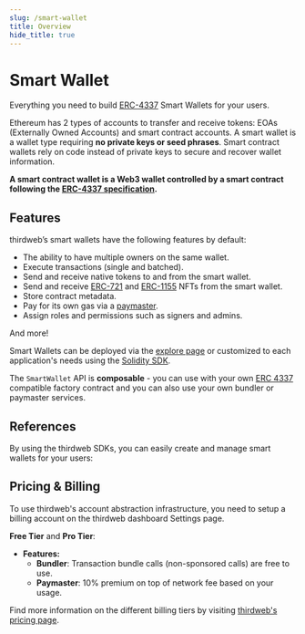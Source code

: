 ```yaml
---
slug: /smart-wallet
title: Overview
hide_title: true
---
```



# Smart Wallet

Everything you need to build [ERC-4337](https://eips.ethereum.org/EIPS/eip-4337) Smart Wallets for your users.

Ethereum has 2 types of accounts to transfer and receive tokens: EOAs (Externally Owned Accounts) and smart contract accounts.
A smart wallet is a wallet type requiring **no private keys or seed phrases**.
Smart contract wallets rely on code instead of private keys to secure and recover wallet information.

**A smart contract wallet is a Web3 wallet controlled by a smart contract following the [ERC-4337 specification](https://eips.ethereum.org/EIPS/eip-4337).**

## Features

thirdweb’s smart wallets have the following features by default:

- The ability to have multiple owners on the same wallet.
- Execute transactions (single and batched).
- Send and receive native tokens to and from the smart wallet.
- Send and receive [ERC-721](/solidity/extensions/erc721) and [ERC-1155](/solidity/extensions/erc1155) NFTs from the smart wallet.
- Store contract metadata.
- Pay for its own gas via a [paymaster](/smart-wallet/how-it-works#paymaster).
- Assign roles and permissions such as signers and admins.

And more!

Smart Wallets can be deployed via the [explore page](https://thirdweb.com/explore) or customized to each application's needs using the [Solidity SDK](/solidity).

The `SmartWallet` API is **composable** - you can use with your own [ERC 4337](https://eips.ethereum.org/EIPS/eip-4337) compatible factory contract and you can also use your own bundler or paymaster services.

## References

By using the thirdweb SDKs, you can easily create and manage smart wallets for your users:

<div className="row" style={{ marginBottom: 12, padding: 8, paddingTop: 0 }}>
  <div className="col col--4" style={{ padding: 8 }}>
    <QuickstartCard
      name="Wallet SDK"
      link="/wallet/smart-wallet"
      image="/assets/product/wallet.png"
      description="Using smart wallets with the Wallet SDK for low level control in JavaScript"
    />
  </div>
  <div className="col col--4" style={{ padding: 8 }}>
    <QuickstartCard
      name="React SDK"
      link="/react/react.smartwallet"
      image="/assets/languages/react.png"
      description="Using smart wallets with Connect Wallet in a React app."
    />
  </div>
  <div className="col col--4" style={{ padding: 8 }}>
    <QuickstartCard
      name="React Native SDK"
      link="/react-native/wallets#smart-wallet"
      image="/assets/languages/react-native.png"
      description="Using smart wallets with Connect Wallet for mobile apps"
    />
  </div>
  <div className="col col--4" style={{ padding: 8 }}>
    <QuickstartCard
      name="Unity SDK"
      link="/unity/thirdwebmanager#smart-wallet-options"
      image="/assets/languages/unity.webp"
      description="Using smart wallets in a game built with Unity"
    />
  </div>
</div>

## Pricing & Billing

To use thirdweb's account abstraction infrastructure, you need to setup a billing account on the thirdweb dashboard Settings page.

**Free Tier** and **Pro Tier**:

- **Features:**
  - **Bundler**: Transaction bundle calls (non-sponsored calls) are free to use.
  - **Paymaster**: 10% premium on top of network fee based on your usage.

Find more information on the different billing tiers by visiting [thirdweb's pricing page](https://thirdweb.com/pricing).
